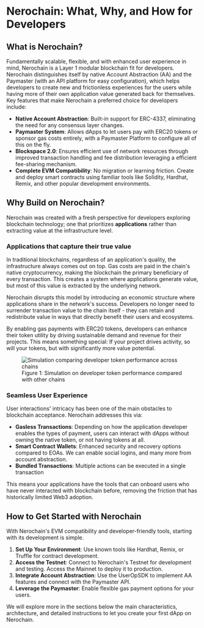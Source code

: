 
# Nerochain: What, Why, and How for Developers

## What is Nerochain?

Fundamentally scalable, flexible, and with enhanced user experience in mind, Nerochain is a Layer 1 modular blockchain fit for developers. Nerochain distinguishes itself by native Account Abstraction (AA) and the Paymaster (with an API platform for easy configuration), which helps developers to create new and frictionless experiences for the users while having more of their own application value generated back for themselves.
Key features that make Nerochain a preferred choice for developers include:

- **Native Account Abstraction**: Built-in support for ERC-4337, eliminating the need for any consensus layer changes.
- **Paymaster System**: Allows dApps to let users pay with ERC20 tokens or sponsor gas costs entirely, with a Paymaster Platform to configure all of this on the fly.
- **Blockspace 2.0**: Ensures efficient use of network resources through improved transaction handling and fee distribution leveraging a efficient fee-sharing mechanism.
- **Complete EVM Compatibility**: No migration or learning friction. Create and deploy smart contracts using familiar tools like Solidity, Hardhat, Remix, and other popular development environments.

## Why Build on Nerochain?

Nerochain was created with a fresh perspective for developers exploring blockchain technology; one that prioritizes **applications** rather than extracting value at the infrastructure level.

### Applications that capture their true value

In traditional blockchains, regardless of an application's quality, the infrastructure always comes out on top. Gas costs are paid in the chain's native cryptocurrency, making the blockchain the primary beneficiary of every transaction. This creates a system where applications generate value, but most of this value is extracted by the underlying network.

Nerochain disrupts this model by introducing an economic structure where applications share in the network's success. Developers no longer need to surrender transaction value to the chain itself - they can retain and redistribute value in ways that directly benefit their users and ecosystems.

By enabling gas payments with ERC20 tokens, developers can enhance their token utility by driving sustainable demand and revenue for their projects. This means something special: If your project drives activity, so will your tokens, but with significantly more value potential.

<div className="mt-8 mb-8">
  <figure className="text-center">
    <img 
      src="/assets/simul.png" 
      alt="Simulation comparing developer token performance across chains"
      className="mx-auto rounded-lg shadow-md"
    />
    <figcaption className="mt-2 text-sm italic text-gray-600">
      Figure 1: Simulation on developer token performance compared with other chains
    </figcaption>
  </figure>
</div>

### Seamless User Experience

User interactions' intricacy has been one of the main obstacles to blockchain acceptance. Nerochain addresses this via:

- **Gasless Transactions**: Depending on how the application developer enables the types of payment, users can interact with dApps without owning the native token, or not having tokens at all.  
- **Smart Contract Wallets**: Enhanced security and recovery options compared to EOAs. We can enable social logins, and many more from account abstraction.
- **Bundled Transactions**: Multiple actions can be executed in a single transaction

This means your applications have the tools that can onboard users who have never interacted with blockchain before, removing the friction that has historically limited Web3 adoption.

## How to Get Started with Nerochain

With Nerochain's EVM compatibility and developer-friendly tools, starting with its development is simple. 

1. **Set Up Your Environment**: Use known tools like Hardhat, Remix, or Truffle for contract development.
2. **Access the Testnet**: Connect to Nerochain's Testnet for development and testing. Access the Mainnet to deploy it to production.
3. **Integrate Account Abstraction**: Use the UserOpSDK to implement AA features and connect with the Paymaster API.
4. **Leverage the Paymaster**: Enable flexible gas payment options for your users.

We will explore more in the sections below the main characteristics, architecture, and detailed instructions to let you create your first dApp on Nerochain.
<PageFeedback path="/en/getting-started/introduction" />